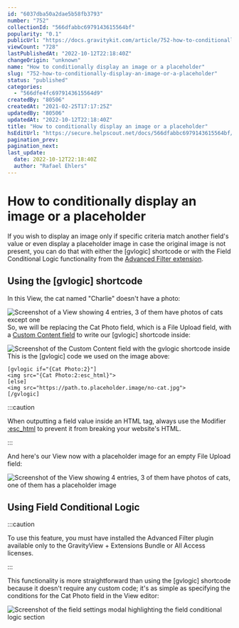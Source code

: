 ```yaml
---
id: "6037dba50a2dae5b58fb3793"
number: "752"
collectionId: "566dfabbc6979143615564bf"
popularity: "0.1"
publicUrl: "https://docs.gravitykit.com/article/752-how-to-conditionally-display-an-image-or-a-placeholder"
viewCount: "728"
lastPublishedAt: "2022-10-12T22:18:40Z"
changeOrigin: "unknown"
name: "How to conditionally display an image or a placeholder"
slug: "752-how-to-conditionally-display-an-image-or-a-placeholder"
status: "published"
categories: 
  - "566dfe4fc6979143615564d9"
createdBy: "80506"
createdAt: "2021-02-25T17:17:25Z"
updatedBy: "80506"
updatedAt: "2022-10-12T22:18:40Z"
title: "How to conditionally display an image or a placeholder"
hsEditUrl: "https://secure.helpscout.net/docs/566dfabbc6979143615564bf/article/6037dba50a2dae5b58fb3793"
pagination_prev: 
pagination_next: 
last_update:
  date: 2022-10-12T22:18:40Z
  author: "Rafael Ehlers"
---
```


# How to conditionally display an image or a placeholder

If you wish to display an image only if specific criteria match another field's value or even display a placeholder image in case the original image is not present, you can do that with either the \[gvlogic\] shortcode or with the Field Conditional Logic functionality from the [Advanced Filter extension](https://www.gravitykit.com/extensions/advanced-filter/).

## Using the \[gvlogic\] shortcode

In this View, the cat named "Charlie" doesn't have a photo:

![Screenshot of a View showing 4 entries, 3 of them have photos of cats except one](https://s3.amazonaws.com/helpscout.net/docs/assets/54c58489e4b051242988532c/images/6037ead08502d1120e90b469/file-vf4oa8zEra.png)So, we will be replacing the Cat Photo field, which is a File Upload field, with a [Custom Content field](https://docs.gravitykit.com/article/111-using-the-custom-content-field) to write our \[gvlogic\] shortcode inside:

![Screenshot of the Custom Content field with the gvlogic shortcode inside](https://s3.amazonaws.com/helpscout.net/docs/assets/54c58489e4b051242988532c/images/6037f0f08502d1120e90b4a9/file-3jv4JnG3cx.png)This is the \[gvlogic\] code we used on the image above:

```
[gvlogic if="{Cat Photo:2}"]
<img src="{Cat Photo:2:esc_html}">
[else]
<img src="https://path.to.placeholder.image/no-cat.jpg">
[/gvlogic]
```


:::caution

When outputting a field value inside an HTML tag, always use the Modifier [:esc\_html](https://docs.gravitykit.com/article/350-merge-tag-modifiers) to prevent it from breaking your website's HTML.

:::

  And here's our View now with a placeholder image for an empty File Upload field:

![Screenshot of the View showing 4 entries, 3 of them have photos of cats, one of them has a placeholder image](https://s3.amazonaws.com/helpscout.net/docs/assets/54c58489e4b051242988532c/images/6037ee33661b720174a70f58/file-mouFWwp6bL.png)

## Using Field Conditional Logic


:::caution

To use this feature, you must have installed the Advanced Filter plugin available only to the GravityView + Extensions Bundle or All Access licenses.

:::

  This functionality is more straightforward than using the \[gvlogic\] shortcode because it doesn't require any custom code; it's as simple as specifying the conditions for the Cat Photo field in the View editor:

![Screenshot of the field settings modal highlighting the field conditional logic section](https://s3.amazonaws.com/helpscout.net/docs/assets/54c58489e4b051242988532c/images/6037ef50661b720174a70f68/file-E6zOMiGK6R.png)